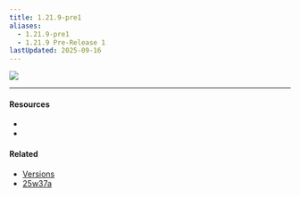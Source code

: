```yaml
---
title: 1.21.9-pre1
aliases:
  - 1.21.9-pre1
  - 1.21.9 Pre-Release 1
lastUpdated: 2025-09-16
---
```



![](https://minecraft.wiki/w/Java_Edition_1.21.9_Pre-Release_1#/media/File:1.21.9-pre1.jpg)

---

#### Resources

- <Wiki src="https://www.minecraft.net/en-us/article/minecraft-1-21-9-pre-release-1" />
- <Blog src="https://minecraft.wiki/w/Java_Edition_1.21.9_Pre-Release_1" />

#### Related

- [Versions](/versions)
- [25w37a](/25w37a)